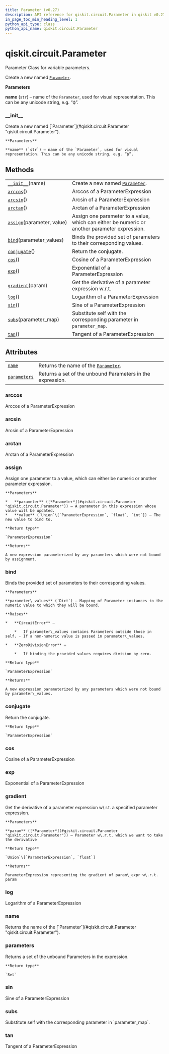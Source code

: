 ```yaml
---
title: Parameter (v0.27)
description: API reference for qiskit.circuit.Parameter in qiskit v0.27
in_page_toc_min_heading_level: 1
python_api_type: class
python_api_name: qiskit.circuit.Parameter
---
```


<span id="qiskit-circuit-parameter" />

# qiskit.circuit.Parameter

<Class id="qiskit.circuit.Parameter" isDedicatedPage={true} github="https://github.com/qiskit/qiskit/tree/stable/0.17/qiskit/circuit/parameter.py" signature="Parameter(name)" modifiers="class">
  Parameter Class for variable parameters.

  Create a new named [`Parameter`](#qiskit.circuit.Parameter "qiskit.circuit.Parameter").

  **Parameters**

  **name** (`str`) – name of the `Parameter`, used for visual representation. This can be any unicode string, e.g. “ϕ”.

  ### \_\_init\_\_

  <Function id="qiskit.circuit.Parameter.__init__" signature="__init__(name)">
    Create a new named [`Parameter`](#qiskit.circuit.Parameter "qiskit.circuit.Parameter").

    **Parameters**

    **name** (`str`) – name of the `Parameter`, used for visual representation. This can be any unicode string, e.g. “ϕ”.
  </Function>

  ## Methods

  |                                                                                                  |                                                                                               |
  | ------------------------------------------------------------------------------------------------ | --------------------------------------------------------------------------------------------- |
  | [`__init__`](#qiskit.circuit.Parameter.__init__ "qiskit.circuit.Parameter.__init__")(name)       | Create a new named [`Parameter`](#qiskit.circuit.Parameter "qiskit.circuit.Parameter").       |
  | [`arccos`](#qiskit.circuit.Parameter.arccos "qiskit.circuit.Parameter.arccos")()                 | Arccos of a ParameterExpression                                                               |
  | [`arcsin`](#qiskit.circuit.Parameter.arcsin "qiskit.circuit.Parameter.arcsin")()                 | Arcsin of a ParameterExpression                                                               |
  | [`arctan`](#qiskit.circuit.Parameter.arctan "qiskit.circuit.Parameter.arctan")()                 | Arctan of a ParameterExpression                                                               |
  | [`assign`](#qiskit.circuit.Parameter.assign "qiskit.circuit.Parameter.assign")(parameter, value) | Assign one parameter to a value, which can either be numeric or another parameter expression. |
  | [`bind`](#qiskit.circuit.Parameter.bind "qiskit.circuit.Parameter.bind")(parameter\_values)      | Binds the provided set of parameters to their corresponding values.                           |
  | [`conjugate`](#qiskit.circuit.Parameter.conjugate "qiskit.circuit.Parameter.conjugate")()        | Return the conjugate.                                                                         |
  | [`cos`](#qiskit.circuit.Parameter.cos "qiskit.circuit.Parameter.cos")()                          | Cosine of a ParameterExpression                                                               |
  | [`exp`](#qiskit.circuit.Parameter.exp "qiskit.circuit.Parameter.exp")()                          | Exponential of a ParameterExpression                                                          |
  | [`gradient`](#qiskit.circuit.Parameter.gradient "qiskit.circuit.Parameter.gradient")(param)      | Get the derivative of a parameter expression w\.r.t.                                          |
  | [`log`](#qiskit.circuit.Parameter.log "qiskit.circuit.Parameter.log")()                          | Logarithm of a ParameterExpression                                                            |
  | [`sin`](#qiskit.circuit.Parameter.sin "qiskit.circuit.Parameter.sin")()                          | Sine of a ParameterExpression                                                                 |
  | [`subs`](#qiskit.circuit.Parameter.subs "qiskit.circuit.Parameter.subs")(parameter\_map)         | Substitute self with the corresponding parameter in `parameter_map`.                          |
  | [`tan`](#qiskit.circuit.Parameter.tan "qiskit.circuit.Parameter.tan")()                          | Tangent of a ParameterExpression                                                              |

  ## Attributes

  |                                                                                            |                                                                                              |
  | ------------------------------------------------------------------------------------------ | -------------------------------------------------------------------------------------------- |
  | [`name`](#qiskit.circuit.Parameter.name "qiskit.circuit.Parameter.name")                   | Returns the name of the [`Parameter`](#qiskit.circuit.Parameter "qiskit.circuit.Parameter"). |
  | [`parameters`](#qiskit.circuit.Parameter.parameters "qiskit.circuit.Parameter.parameters") | Returns a set of the unbound Parameters in the expression.                                   |

  ### arccos

  <Function id="qiskit.circuit.Parameter.arccos" signature="arccos()">
    Arccos of a ParameterExpression
  </Function>

  ### arcsin

  <Function id="qiskit.circuit.Parameter.arcsin" signature="arcsin()">
    Arcsin of a ParameterExpression
  </Function>

  ### arctan

  <Function id="qiskit.circuit.Parameter.arctan" signature="arctan()">
    Arctan of a ParameterExpression
  </Function>

  ### assign

  <Function id="qiskit.circuit.Parameter.assign" signature="assign(parameter, value)">
    Assign one parameter to a value, which can either be numeric or another parameter expression.

    **Parameters**

    *   **parameter** ([*Parameter*](#qiskit.circuit.Parameter "qiskit.circuit.Parameter")) – A parameter in this expression whose value will be updated.
    *   **value** (`Union`\[`ParameterExpression`, `float`, `int`]) – The new value to bind to.

    **Return type**

    `ParameterExpression`

    **Returns**

    A new expression parameterized by any parameters which were not bound by assignment.
  </Function>

  ### bind

  <Function id="qiskit.circuit.Parameter.bind" signature="bind(parameter_values)">
    Binds the provided set of parameters to their corresponding values.

    **Parameters**

    **parameter\_values** (`Dict`) – Mapping of Parameter instances to the numeric value to which they will be bound.

    **Raises**

    *   **CircuitError** –

        *   If parameter\_values contains Parameters outside those in self. - If a non-numeric value is passed in parameter\_values.

    *   **ZeroDivisionError** –

        *   If binding the provided values requires division by zero.

    **Return type**

    `ParameterExpression`

    **Returns**

    A new expression parameterized by any parameters which were not bound by parameter\_values.
  </Function>

  ### conjugate

  <Function id="qiskit.circuit.Parameter.conjugate" signature="conjugate()">
    Return the conjugate.

    **Return type**

    `ParameterExpression`
  </Function>

  ### cos

  <Function id="qiskit.circuit.Parameter.cos" signature="cos()">
    Cosine of a ParameterExpression
  </Function>

  ### exp

  <Function id="qiskit.circuit.Parameter.exp" signature="exp()">
    Exponential of a ParameterExpression
  </Function>

  ### gradient

  <Function id="qiskit.circuit.Parameter.gradient" signature="gradient(param)">
    Get the derivative of a parameter expression w\.r.t. a specified parameter expression.

    **Parameters**

    **param** ([*Parameter*](#qiskit.circuit.Parameter "qiskit.circuit.Parameter")) – Parameter w\.r.t. which we want to take the derivative

    **Return type**

    `Union`\[`ParameterExpression`, `float`]

    **Returns**

    ParameterExpression representing the gradient of param\_expr w\.r.t. param
  </Function>

  ### log

  <Function id="qiskit.circuit.Parameter.log" signature="log()">
    Logarithm of a ParameterExpression
  </Function>

  ### name

  <Attribute id="qiskit.circuit.Parameter.name">
    Returns the name of the [`Parameter`](#qiskit.circuit.Parameter "qiskit.circuit.Parameter").
  </Attribute>

  ### parameters

  <Attribute id="qiskit.circuit.Parameter.parameters">
    Returns a set of the unbound Parameters in the expression.

    **Return type**

    `Set`
  </Attribute>

  ### sin

  <Function id="qiskit.circuit.Parameter.sin" signature="sin()">
    Sine of a ParameterExpression
  </Function>

  ### subs

  <Function id="qiskit.circuit.Parameter.subs" signature="subs(parameter_map)">
    Substitute self with the corresponding parameter in `parameter_map`.
  </Function>

  ### tan

  <Function id="qiskit.circuit.Parameter.tan" signature="tan()">
    Tangent of a ParameterExpression
  </Function>
</Class>

